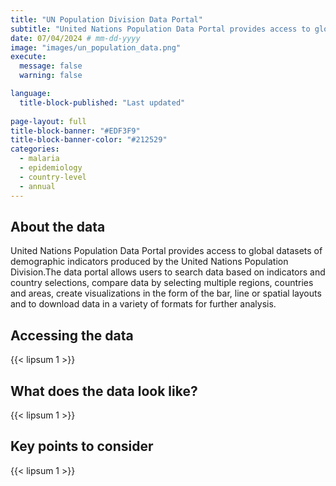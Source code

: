 ```yaml
---
title: "UN Population Division Data Portal"
subtitle: "United Nations Population Data Portal provides access to global datasets of demographic indicators produced by the United Nations Population Division."
date: 07/04/2024 # mm-dd-yyyy
image: "images/un_population_data.png"
execute:
  message: false
  warning: false

language: 
  title-block-published: "Last updated"
  
page-layout: full
title-block-banner: "#EDF3F9"
title-block-banner-color: "#212529"
categories:
  - malaria
  - epidemiology
  - country-level
  - annual
---
```


## About the data

United Nations Population Data Portal provides access to global datasets of demographic indicators produced by the United Nations Population Division.The data portal allows users to search data based on indicators and country selections, compare data by selecting multiple regions, countries and areas, create visualizations in the form of the bar, line or spatial layouts and to download data in a variety of formats for further analysis.

## Accessing the data

{{< lipsum 1 >}}

## What does the data look like?

{{< lipsum 1 >}}

## Key points to consider

{{< lipsum 1 >}}